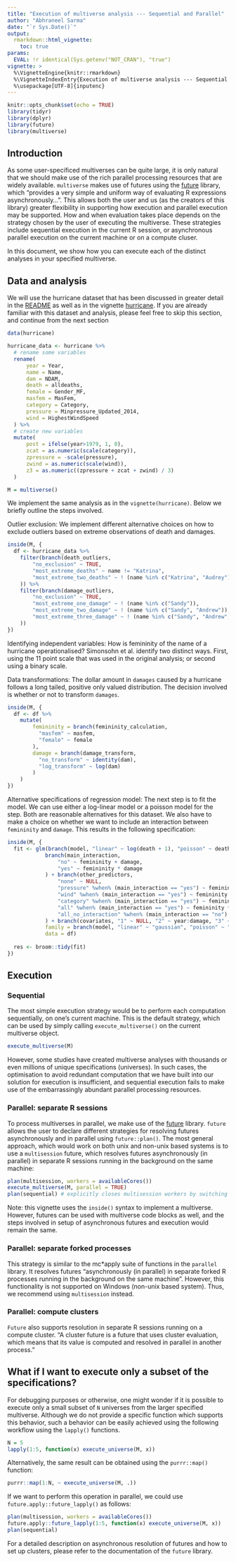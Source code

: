 ```yaml
---
title: "Execution of multiverse analysis --- Sequential and Parallel"
author: "Abhraneel Sarma"
date: "`r Sys.Date()`"
output: 
  rmarkdown::html_vignette:
    toc: true
params:
  EVAL: !r identical(Sys.getenv("NOT_CRAN"), "true")
vignette: >
  %\VignetteEngine{knitr::rmarkdown}
  %\VignetteIndexEntry{Execution of multiverse analysis --- Sequential and Parallel}
  %\usepackage[UTF-8]{inputenc}
---
```


```r
knitr::opts_chunk$set(echo = TRUE)
library(tidyr)
library(dplyr)
library(future)
library(multiverse)
```

## Introduction

As some user-specificed multiverses can be quite large, it is only natural that we should make use of the rich parallel processing resources that are widely available. `multiverse` makes use of futures using the [future](https://cran.r-project.org/web/packages/future/index.html) library, which "provides a very simple and uniform way of evaluating R expressions asynchronously...". This allows both the user and us (as the creators of this library) greater flexibility in supporting how execution and parallel execution may be supported. How and when evaluation takes place depends on the strategy chosen by the user of executing the multiverse. These strategies include sequential execution in the current R session, or asynchronous parallel execution on the current machine or on a compute cluser.

In this document, we show how you can execute each of the distinct analyses in your specified multiverse.


## Data and analysis

We will use the hurricane dataset that has been discussed in greater detail in the [README](https://mucollective.github.io/multiverse/) as well as in the vignette [hurricane](hurricane.html). If you are already familiar with this dataset and analysis, please feel free to skip this section, and continue from the next section

```r
data(hurricane)

hurricane_data <- hurricane %>%
  # rename some variables
  rename(
      year = Year,
      name = Name,
      dam = NDAM,
      death = alldeaths,
      female = Gender_MF,
      masfem = MasFem,
      category = Category,
      pressure = Minpressure_Updated_2014,
      wind = HighestWindSpeed
  ) %>%
  # create new variables
  mutate(
      post = ifelse(year>1979, 1, 0),
      zcat = as.numeric(scale(category)),
      zpressure = -scale(pressure),
      zwind = as.numeric(scale(wind)),
      z3 = as.numeric((zpressure + zcat + zwind) / 3)
  )

M = multiverse()
```

We implement the same analysis as in the `vignette(hurricane)`. Below we briefly outline the steps involved.

Outlier exclusion: We implement different alternative choices on how to exclude outliers based on extreme observations of death and damages.

```r
inside(M, {
  df <- hurricane_data %>%
    filter(branch(death_outliers, 
        "no_exclusion" ~ TRUE,
        "most_extreme_deaths" ~ name != "Katrina",
        "most_extreme_two_deaths" ~ ! (name %in% c("Katrina", "Audrey"))
    )) %>%
    filter(branch(damage_outliers,
        "no_exclusion" ~ TRUE,
        "most_extreme_one_damage" ~ ! (name %in% c("Sandy")),
        "most_extreme_two_damage" ~ ! (name %in% c("Sandy", "Andrew")),
        "most_extreme_three_damage" ~ ! (name %in% c("Sandy", "Andrew", "Donna"))
    ))
})
```

Identifying independent variables: How is femininity of the name of a hurricane operationalised? Simonsohn et al. identify two distinct ways. First, using the 11 point scale that was used in the original analysis; or second using a binary scale.

Data transformations: The dollar amount in `damages` caused by a hurricane follows a long tailed, positive only valued distribution. The decision involved is whether or not to transform `damages`.

```r
inside(M, {
  df <- df %>%
    mutate(
        femininity = branch(femininity_calculation,
          "masfem" ~ masfem,
          "female" ~ female
        ),
        damage = branch(damage_transform,
          "no_transform" ~ identity(dam),
          "log_transform" ~ log(dam)
        )
    )
})
```


Alternative specifications of regression model: The next step is to fit the model. We can use either a log-linear model or a poisson model for the step. Both are reasonable alternatives for this dataset. We also have to make a choice on whether we want to include an interaction between `femininity` and `damage`. This results in the following specification:


```r
inside(M, {
  fit <- glm(branch(model, "linear" ~ log(death + 1), "poisson" ~ death) ~ 
            branch(main_interaction,
                "no" ~ femininity + damage,
                "yes" ~ femininity * damage
            ) + branch(other_predictors,
                "none" ~ NULL,
                "pressure" %when% (main_interaction == "yes") ~ femininity * zpressure,
                "wind" %when% (main_interaction == "yes") ~ femininity * zwind,
                "category" %when% (main_interaction == "yes") ~ femininity * zcat,
                "all" %when% (main_interaction == "yes") ~ femininity * z3,
                "all_no_interaction" %when% (main_interaction == "no") ~ z3
            ) + branch(covariates, "1" ~ NULL, "2" ~ year:damage, "3" ~ post:damage), 
            family = branch(model, "linear" ~ "gaussian", "poisson" ~ "poisson"),  
            data = df)
  
  res <- broom::tidy(fit)
})
```


## Execution

### Sequential

The most simple execution strategy would be to perform each computation sequentially, on one's current machine. This is the default strategy, which can be used by simply calling `execute_multiverse()` on the current multiverse object.

```r
execute_multiverse(M)
```

However, some studies have created multiverse analyses with thousands or even millions of unique specifications (universes). In such cases, the optimisation to avoid redundant computation that we have built into our solution for execution is insufficient, and sequential execution fails to make use of the embarrassingly abundant parallel processing resources.


### Parallel: separate R sessions

To process multiverses in parallel, we make use of the [future](https://cran.r-project.org/web/packages/future/index.html) library. `future` allows the user to declare different strategies for resolving futures asynchronously and in parallel using `future::plan()`. The most general approach, which would work on both unix and non-unix based systems is to use a `multisession` future, which resolves futures asynchronously (in parallel) in separate R sessions running in the background on the same machine:

```r
plan(multisession, workers = availableCores())
execute_multiverse(M, parallel = TRUE)
plan(sequential) # explicitly closes multisession workers by switching plan 
```

Note: this vignette uses the `inside()` syntax to implement a multiverse. However, futures can be used with multiverse code blocks as well, and the steps involved in setup of asynchronous futures and execution would remain the same.

### Parallel: separate forked processes

This strategy is similar to the mc\*apply suite of functions in the `parallel` library. It resolves futures "asynchronously (in parallel) in separate forked R processes running in the background on the same machine". However, this functionality is not supported on Windows (non-unix based system). Thus, we recommend using `multisession` instead.

### Parallel: compute clusters

`Future` also supports resolution in separate R sessions running on a compute cluster. "A cluster future is a future that uses cluster evaluation, which means that its value is computed and resolved in parallel in another process." 

## What if I want to execute only a subset of the specifications?

For debugging purposes or otherwise, one might wonder if it is possible to execute only a small subset of `N` universes from the larger specified multiverse. Although we do not provide a specific function which supports this behavior, such a behavior can be easily achieved using the following workflow using the `lapply()` functions.

```r
N = 5
lapply(1:5, function(x) execute_universe(M, x))
```

Alternatively, the same result can be obtained using the `purrr::map()` function:

```r
purrr::map(1:N, ~ execute_universe(M, .))
```

If we want to perform this operation in parallel, we could use `future.apply::future_lapply()` as follows:

```r
plan(multisession, workers = availableCores())
future.apply::future_lapply(1:5, function(x) execute_universe(M, x))
plan(sequential)
```

For a detailed description on asynchronous resolution of futures and how to set up clusters, please refer to the documentation of the `future` library.

